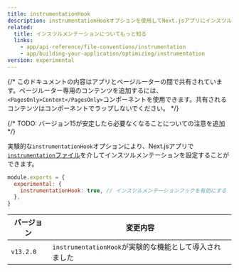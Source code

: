 ```yaml
---
title: instrumentationHook
description: instrumentationHookオプションを使用してNext.jsアプリにインスツルメンテーションを設定します。
related:
  title: インスツルメンテーションについてもっと知る
  links:
    - app/api-reference/file-conventions/instrumentation
    - app/building-your-application/optimizing/instrumentation
version: experimental
---
```


{/* このドキュメントの内容はアプリとページルーターの間で共有されています。ページルーター専用のコンテンツを追加するには、`<PagesOnly>Content</PagesOnly>`コンポーネントを使用できます。共有されるコンテンツはコンポーネントでラップしないでください。 */}

{/* TODO: バージョン15が安定したら必要なくなることについての注意を追加 */}

実験的な`instrumentationHook`オプションにより、Next.jsアプリで[`instrumentation`ファイル](/docs/app/api-reference/file-conventions/instrumentation)を介してインスツルメンテーションを設定することができます。

```js filename="next.config.js"
module.exports = {
  experimental: {
    instrumentationHook: true, // インスツルメンテーションフックを有効にする
  },
}
```

| バージョン | 変更内容                                                    |
| --------- | ----------------------------------------------------------- |
| `v13.2.0` | `instrumentationHook`が実験的な機能として導入されました       |
